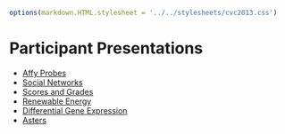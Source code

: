 ```r
options(markdown.HTML.stylesheet = '../../stylesheets/cvc2013.css')
```
<script src="https://ajax.googleapis.com/ajax/libs/jquery/1.7.1/jquery.min.js"></script>
<script src="../javascripts/main.js"></script>

Participant Presentations
=========================

* [Affy Probes](AffyProbes_HTML.html)
* [Social Networks](SocialNetworksAnalysis.html)
* [Scores and Grades](Miller.html)
* [Renewable Energy](Renewables.html)
* [Differential Gene Expression](Overvoorde.html)
* [Asters](AstersPres.html)